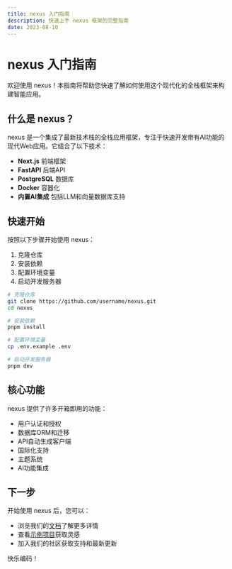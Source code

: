 ```yaml
---
title: nexus 入门指南
description: 快速上手 nexus 框架的完整指南
date: 2023-08-10
---
```


# nexus 入门指南

欢迎使用 nexus！本指南将帮助您快速了解如何使用这个现代化的全栈框架来构建智能应用。

## 什么是 nexus？

nexus 是一个集成了最新技术栈的全栈应用框架，专注于快速开发带有AI功能的现代Web应用。它结合了以下技术：

- **Next.js** 前端框架
- **FastAPI** 后端API
- **PostgreSQL** 数据库
- **Docker** 容器化
- **内置AI集成** 包括LLM和向量数据库支持

## 快速开始

按照以下步骤开始使用 nexus：

1. 克隆仓库
2. 安装依赖
3. 配置环境变量
4. 启动开发服务器

```bash
# 克隆仓库
git clone https://github.com/username/nexus.git
cd nexus

# 安装依赖
pnpm install

# 配置环境变量
cp .env.example .env

# 启动开发服务器
pnpm dev
```

## 核心功能

nexus 提供了许多开箱即用的功能：

- 用户认证和授权
- 数据库ORM和迁移
- API自动生成客户端
- 国际化支持
- 主题系统
- AI功能集成

## 下一步

开始使用 nexus 后，您可以：

- 浏览我们的[文档](/zh/docs)了解更多详情
- 查看[示例项目](/zh/examples)获取灵感
- 加入我们的社区获取支持和最新更新

快乐编码！ 